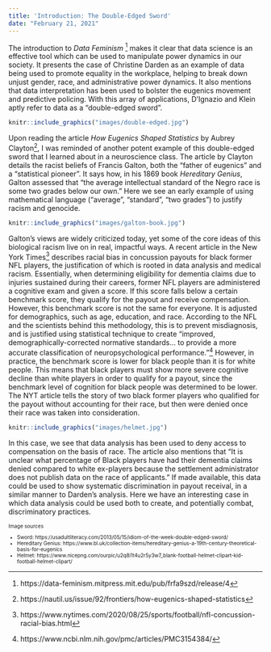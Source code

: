 ```yaml
---
title: 'Introduction: The Double-Edged Sword'
date: "February 21, 2021"
---
```


The introduction to *Data Feminism* ^[https://data-feminism.mitpress.mit.edu/pub/frfa9szd/release/4] makes it clear that data science is an effective tool which can be used to manipulate power dynamics in our society. It presents the case of Christine Darden as an example of data being used to promote equality in the workplace, helping to break down unjust gender, race, and administrative power dynamics. It also mentions that data interpretation has been used to bolster the eugenics movement and predictive policing. With this array of applications, D'Ignazio and Klein aptly refer to data as a “double-edged sword”. 

```r
knitr::include_graphics("images/double-edged.jpg")
```

Upon reading the article *How Eugenics Shaped Statistics* by Aubrey Clayton^[https://nautil.us/issue/92/frontiers/how-eugenics-shaped-statistics], I was reminded of another potent example of this double-edged sword that I learned about in a neuroscience class. The article by Clayton details the racist beliefs of Francis Galton, both the “father of eugenics” and a “statistical pioneer”. It says how, in his 1869 book *Hereditary Genius*, Galton assessed that “the average intellectual standard of the Negro race is some two grades below our own.” Here we see an early example of using mathematical language (“average”, “standard”, “two grades”) to justify racism and genocide. 

```r
knitr::include_graphics("images/galton-book.jpg")
```

Galton’s views are widely criticized today, yet some of the core ideas of this biological racism live on in real, impactful ways. A recent article in the New York Times^[https://www.nytimes.com/2020/08/25/sports/football/nfl-concussion-racial-bias.html] describes racial bias in concussion payouts for black former NFL players, the justification of which is rooted in data analysis and medical racism. Essentially, when determining eligibility for dementia claims due to injuries sustained during their careers, former NFL players are administered a cognitive exam and given a score. If this score falls below a certain benchmark score, they qualify for the payout and receive compensation. However, this benchmark score is not the same for everyone. It is adjusted for demographics, such as age, education, and race. According to the NFL and the scientists behind this methodology, this is to prevent misdiagnosis, and is justified using statistical technique to create “improved, demographically-corrected normative standards… to provide a more accurate classification of neuropsychological performance.”^[https://www.ncbi.nlm.nih.gov/pmc/articles/PMC3154384/] However, in practice, the benchmark score is lower for black people than it is for white people. This means that black players must show more severe cognitive decline than white players in order to qualify for a payout, since the benchmark level of cognition for black people was determined to be lower. The NYT article tells the story of two black former players who qualified for the payout without accounting for their race, but then were denied once their race was taken into consideration. 

```r
knitr::include_graphics("images/helmet.jpg")
```

In this case, we see that data analysis has been used to deny access to compensation on the basis of race. The article also mentions that “It is unclear what percentage of Black players have had their dementia claims denied compared to white ex-players because the settlement administrator does not publish data on the race of applicants.” If made available, this data could be used to show systematic discrimination in payout receival, in a similar manner to Darden’s analysis. Here we have an interesting case in which data analysis could be used both to create, and potentially combat, discriminatory practices. 

<font size = "1">

Image sources

* Sword: https://usadultliteracy.com/2013/05/15/idiom-of-the-week-double-edged-sword/
* Hereditary Genius: https://www.bl.uk/collection-items/hereditary-genius-a-19th-century-theoretical-basis-for-eugenics
* Helmet: https://www.nicepng.com/ourpic/u2q8i1t4u2r5y3w7_blank-football-helmet-clipart-kid-football-helmet-clipart/

</font>

